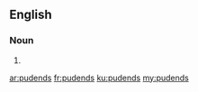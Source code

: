 ==English==

===Noun===
{{head|en|plural}}

# {{plural of|pudend|lang=en|nocat=1}}

[[ar:pudends]]
[[fr:pudends]]
[[ku:pudends]]
[[my:pudends]]